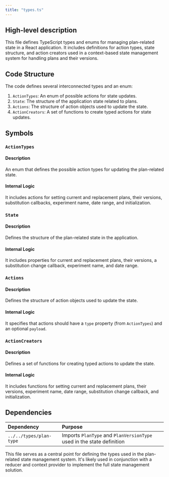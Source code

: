 ```yaml
---
title: "types.ts"
---
```


## High-level description
This file defines TypeScript types and enums for managing plan-related state in a React application. It includes definitions for action types, state structure, and action creators used in a context-based state management system for handling plans and their versions.

## Code Structure
The code defines several interconnected types and an enum:
1. `ActionTypes`: An enum of possible actions for state updates.
2. `State`: The structure of the application state related to plans.
3. `Actions`: The structure of action objects used to update the state.
4. `ActionCreators`: A set of functions to create typed actions for state updates.

## Symbols

### `ActionTypes`
#### Description
An enum that defines the possible action types for updating the plan-related state.

#### Internal Logic
It includes actions for setting current and replacement plans, their versions, substitution callbacks, experiment name, date range, and initialization.

### `State`
#### Description
Defines the structure of the plan-related state in the application.

#### Internal Logic
It includes properties for current and replacement plans, their versions, a substitution change callback, experiment name, and date range.

### `Actions`
#### Description
Defines the structure of action objects used to update the state.

#### Internal Logic
It specifies that actions should have a `type` property (from `ActionTypes`) and an optional `payload`.

### `ActionCreators`
#### Description
Defines a set of functions for creating typed actions to update the state.

#### Internal Logic
It includes functions for setting current and replacement plans, their versions, experiment name, date range, substitution change callback, and initialization.

## Dependencies
| Dependency | Purpose |
|:-----------|:--------|
| `../../types/plan-type` | Imports `PlanType` and `PlanVersionType` used in the state definition |

This file serves as a central point for defining the types used in the plan-related state management system. It's likely used in conjunction with a reducer and context provider to implement the full state management solution.